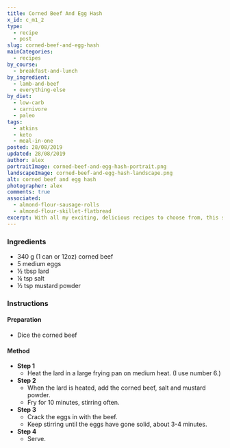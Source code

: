 ```yaml
---
title: Corned Beef And Egg Hash
x_id: c_m1_2
type:
  - recipe
  - post
slug: corned-beef-and-egg-hash
mainCategories: 
  - recipes
by_course:
  - breakfast-and-lunch
by_ingredient:
  - lamb-and-beef
  - everything-else
by_diet:
  - low-carb
  - carnivore
  - paleo
tags: 
  - atkins
  - keto
  - meal-in-one
posted: 28/08/2019
updated: 28/08/2019
author: alex
portraitImage: corned-beef-and-egg-hash-portrait.png
landscapeImage: corned-beef-and-egg-hash-landscape.png
alt: corned beef and egg hash
photographer: alex
comments: true
associated: 
  - almond-flour-sausage-rolls
  - almond-flour-skillet-flatbread
excerpt: With all my exciting, delicious recipes to choose from, this simple corned beef and eggs was my dad's favourite.
---
```


<Ingredients>

### Ingredients
    
  - 340 g (1 can or 12oz) corned beef 
  - 5 medium eggs
  - ½ tbsp lard
  - ¼ tsp salt
  - ½ tsp mustard powder

</Ingredients>

<Instructions>

### Instructions

#### Preparation
  - Dice the corned beef

#### Method

  - **Step 1**
    - Heat the lard in a large frying pan on medium heat. (I use number 6.)
  - **Step 2**
    - When the lard is heated, add the corned beef, salt and mustard powder.
    - Fry for 10 minutes, stirring often.
  - **Step 3**
    - Crack the eggs in with the beef. 
    - Keep stirring until the eggs have gone solid, about 3-4 minutes.
  - **Step 4**
    - Serve.

</Instructions>



